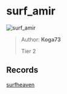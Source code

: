 
# surf_amir

![surf_amir](https://raw.githubusercontent.com/Sayt123/SurfMapPics/Maps-and-bonuses/csgo/surf_amir.jpg)

> Author: **Koga73**
>
> Tier 2

## Records

[surfheaven](https://surfheaven.eu/map/surf_amir)
